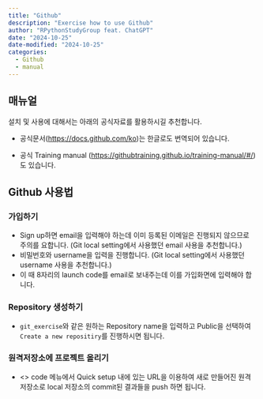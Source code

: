 ```yaml
---
title: "Github"
description: "Exercise how to use Github"
author: "RPythonStudyGroup feat. ChatGPT"
date: "2024-10-25"
date-modified: "2024-10-25"
categories:
  - Github
  - manual
---
```


## 매뉴얼

설치 및 사용에 대해서는 아래의 공식자료를 활용하시길 추천합니다.

-   공식문서(<https://docs.github.com/ko>)는 한글로도 번역되어 있습니다.

-    공식 Training manual (<https://githubtraining.github.io/training-manual/#/>)도 있습니다.

## Github 사용법

### 가입하기

-   Sign up하면 email을 입력해야 하는데 이미 등록된 이메일은 진행되지 않으므로 주의를 요합니다. (Git local setting에서 사용했던 email 사용을 추천합니다.)
-   비밀번호와 username을 입력을 진행합니다. (Git local setting에서 사용했던 username 사용을 추천합니다.)
-   이 때 8자리의 launch code를 email로 보내주는데 이를 가입화면에 입력해야 합니다.

### Repository 생성하기

-   `git_exercise`와 같은 원하는 Repository name을 입력하고 Public을 선택하여 `Create a new repositiry`를 진행하시면 됩니다.

### 원격저장소에 프로젝트 올리기

-   \<\> code 메뉴에서 Quick setup 내에 있는 URL을 이용하여 새로 만들어진 원격저장소로 local 저장소의 commit된 결과들을 push 하면 됩니다.
